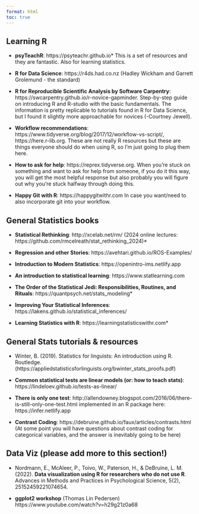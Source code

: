 ```yaml
---
format: html
toc: true
---
```


## Learning R

-   **psyTeachR**: https://psyteachr.github.io\* This is a set of resources and they are fantastic. Also for learning statistics. 

-   **R for Data Science**: https://r4ds.had.co.nz (Hadley Wickham and Garrett Grolemund - the standard)

-   **R for Reproducible Scientific Analysis by Software Carpentry**: https://swcarpentry.github.io/r-novice-gapminder. Step-by-step guide on introducing R and R-studio with the basic fundamentals. The information is pretty replicable to tutorials found in R for Data Science, but I found it slightly more approachable for novices (-Courtney Jewell).

-   **Workflow recommendations**: https://www.tidyverse.org/blog/2017/12/workflow-vs-script/, https://here.r-lib.org. These are not really R resources but these are things everyone should do when using R, so I'm just going to plug them here.

-   **How to ask for help**: https://reprex.tidyverse.org. When you're stuck on something and want to ask for help from someone, if you do it this way, you will get the most helpful response but also probably you will figure out why you're stuck halfway through doing this.

-   **Happy Git with R**: https://happygitwithr.com In case you want/need to also incorporate git into your workflow.

## General Statistics books

-   **Statistical Rethinking**: http://xcelab.net/rm/ (2024 online lectures: https://github.com/rmcelreath/stat_rethinking_2024)\*

-   **Regression and other Stories**: https://avehtari.github.io/ROS-Examples/

-   **Introduction to Modern Statistics**: https://openintro-ims.netlify.app

-   **An introduction to statistical learning**: https://www.statlearning.com

-   **The Order of the Statistical Jedi: Responsibilities, Routines, and Rituals**:  https://quantpsych.net/stats_modeling\*

-   **Improving Your Statistical Inferences**: https://lakens.github.io/statistical_inferences/

-   **Learning Statistics with R**: https://learningstatisticswithr.com\*

## General Stats tutorials & resources

-   Winter, B. (2019). Statistics for linguists: An introduction using R. Routledge. (https://appliedstatisticsforlinguists.org/bwinter_stats_proofs.pdf)

-   **Common statistical tests are linear models (or: how to teach stats)**: https://lindeloev.github.io/tests-as-linear/

-   **There is only one test**: http://allendowney.blogspot.com/2016/06/there-is-still-only-one-test.html implemented in an R package here: https://infer.netlify.app

-   **Contrast Coding**: https://debruine.github.io/faux/articles/contrasts.html (At some point you will have questions about contrast coding for categorical variables, and the answer is inevitably going to be here)

## Data Viz (please add more to this section!)

-   Nordmann, E., McAleer, P., Toivo, W., Paterson, H., & DeBruine, L. M. (2022). **Data visualization using R for researchers who do not use R**. Advances in Methods and Practices in Psychological Science, 5(2), 25152459221074654.

-   **ggplot2 workshop** (Thomas Lin Pedersen) https://www.youtube.com/watch?v=h29g21z0a68

